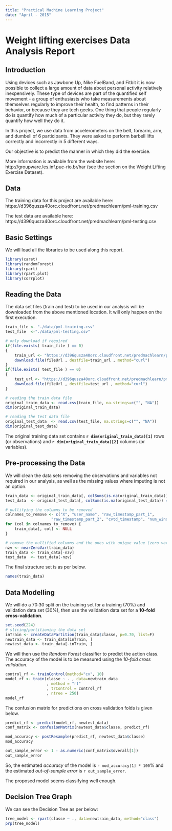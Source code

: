 ```yaml
---
title: "Practical Machine Learning Project"
date: "April - 2015"
---
```



# Weight lifting exercises Data Analysis Report

## Introduction 
Using devices such as Jawbone Up, Nike FuelBand, and Fitbit it is now possible to collect a large amount of 
data about personal activity relatively inexpensively. These type of devices are part of the quantified 
self movement - a group of enthusiasts who take measurements about themselves regularly to
improve their health, to find patterns in their behavior, or because they are tech geeks. One thing that 
people regularly do is quantify how much of a particular activity they do, but they rarely quantify how 
well they do it. 

In this project, we use data from accelerometers on the belt, forearm, arm, and dumbell of 6 participants.
They were asked to perform barbell lifts correctly and incorrectly in 5 different ways. 

Our objective is to predict the manner in which they did the exercise.

More information is available from the website here: http://groupware.les.inf.puc-rio.br/har
(see the section on the Weight Lifting Exercise Dataset). 

## Data
The training data for this project are available here: 
https://d396qusza40orc.cloudfront.net/predmachlearn/pml-training.csv

The test data are available here: 
https://d396qusza40orc.cloudfront.net/predmachlearn/pml-testing.csv

## Basic Settings
We will load all the libraries to be used along this report.
```r
library(caret)
library(randomForest)
library(rpart)
library(rpart.plot)
library(corrplot)
```

## Reading the Data
The data set files (train and test) to be used in our analysis will be downloaded from the above mentioned location. It will only happen on the first execution.
```r
train_file <- "./data/pml-training.csv"
test_file  <-"./data/pml-testing.csv"

# only download if required
if(file.exists( train_file ) == 0)
{
    train_url <- "https://d396qusza40orc.cloudfront.net/predmachlearn/pml-training.csv"
    download.file(fileUrl , destfile=train_url , method="curl")
}
if(file.exists( test_file ) == 0)
{
    test_url <- "https://d396qusza40orc.cloudfront.net/predmachlearn/pml-testing.csv"
    download.file(fileUrl , destfile=test_url , method="curl")
}

# reading the train data file
original_train_data <- read.csv(train_file, na.strings=c("", "NA"))
dim(original_train_data)

# reading the test data file
original_test_data  <- read.csv(test_file, na.strings=c("", "NA"))
dim(original_test_data)
```
The original training data set contains **`r dim(original_train_data)[1]`** rows (or observations) and 
**`r dim(original_train_data)[2]`** columns (or variables).


## Pre-processing the Data

We will clean the data sets removing the observations and variables not required in our analysis, as well as
the missing values where imputing is not an option.
```r
train_data <- original_train_data[, colSums(is.na(original_train_data)) == 0] 
test_data  <- original_test_data[, colSums(is.na(original_test_data)) == 0] 

# nullifying the columns to be removed
colnames_to_remove <- c("X", "user_name", "raw_timestamp_part_1",
                    "raw_timestamp_part_2", "cvtd_timestamp", "num_window")
for (col in colnames_to_remove) {
    train_data[, col] <- NULL
}

# remove the nullified columns and the ones with unique value (zero variance predictors)
nzv <- nearZeroVar(train_data)
train_data <- train_data[-nzv]
test_data  <- test_data[-nzv]
```


The final structure set is as per below.
```r
names(train_data)
```

## Data Modelling

We will do a 70:30 split on the training set for a training (70%) and validation data set (30%), then use the validation data set for a **10-fold cross-validation**.

```r
set.seed(224)
# slicing/partitioning the data set
inTrain <- createDataPartition(train_data$classe, p=0.70, list=F)
newtrain_data <- train_data[inTrain, ]
newtest_data <- train_data[-inTrain, ]
```
We will then use the *Random Forest* classifier to predict the action class. 
The accuracy of the model is to be measured using the *10-fold cross validation*.

```r
control_rf <- trainControl(method="cv", 10)
model_rf <- train(classe ~ . , data=newtrain_data
                  , method = "rf" 
                  , trControl = control_rf
                  , ntree = 250)
model_rf
```

The confusion matrix for predictions on cross validation folds is given below.

```r
predict_rf <- predict(model_rf, newtest_data)
conf_matrix <- confusionMatrix(newtest_data$classe, predict_rf)

mod_accuracy <- postResample(predict_rf, newtest_data$classe)
mod_accuracy

out_sample_error <- 1 - as.numeric(conf_matrix$overall[1])
out_sample_error
```

So, the estimated *accuracy* of the model is `r mod_accuracy[1] * 100`% and the estimated *out-of-sample error* is `r out_sample_error`.

The proposed model seems classifying well enough. 


## Decision Tree Graph
We can see the Decision Tree as per below:

```r
tree_model <- rpart(classe ~ ., data=newtrain_data, method="class")
prp(tree_model)

```
